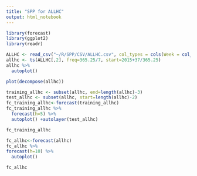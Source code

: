```yaml
---
title: "SPP for ALLHC"
output: html_notebook
---
```


```r
library(forecast)
library(ggplot2)
library(readr)
```

```r
ALLHC <- read_csv("~/R/SPP/CSV/ALLHC.csv", col_types = cols(Week = col_date(format = "%Y-%m-%d")))
allhc <- ts(ALLHC[,2], freq=365.25/7, start=2015+37/365.25)
allhc %>%
  autoplot()
```

```r
plot(decompose(allhc))
```

```r
training_allhc <- subset(allhc, end=length(allhc)-3)
test_allhc <- subset(allhc, start=length(allhc)-2)
fc_training_allhc<-forecast(training_allhc)
fc_training_allhc %>%
  forecast(h=5) %>%
  autoplot() +autolayer(test_allhc)
```

```r
fc_training_allhc
```

```r
fc_allhc<-forecast(allhc)
fc_allhc %>%
forecast(h=10) %>%
  autoplot()
```

```r
fc_allhc
```

